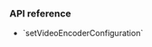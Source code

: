 
<PlatformWrapper platform="electron">

### API reference

- <Link to="{{global.API_REF_ELECTRON_ROOT}}/class_irtcengine.html#api_irtcengine_setvideoencoderconfiguration">`setVideoEncoderConfiguration`</Link>

</PlatformWrapper>